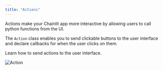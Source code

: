 ```yaml
---
title: "Actions"
---
```


Actions make your Chainlit app more interactive by allowing users to call python functions from the UI.

The `Action` class enables you to send clickable buttons to the user interface and declare callbacks for when the user clicks on them.

<Card title="Action API" icon="bolt" href="/api-reference/action">
  Learn how to send actions to the user interface.
</Card>

![Action](/images/action.png)
